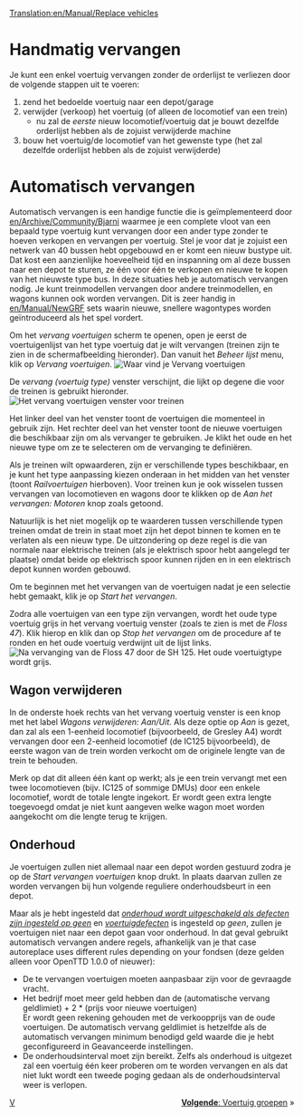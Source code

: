 [[Translation:en/Manual/Replace vehicles]]
{{nl/Tutorial}}

= Handmatig vervangen =

Je kunt een enkel voertuig vervangen zonder de orderlijst te verliezen door de volgende stappen uit te voeren:
#zend het bedoelde voertuig naar een depot/garage
#verwijder (verkoop) het voertuig (of alleen de locomotief van een trein)
#*nu zal de ''eerste'' nieuw locomotief/voertuig dat je bouwt dezelfde orderlijst hebben als de zojuist verwijderde machine
#bouw het voertuig/de locomotief van het gewenste type (het zal dezelfde orderlijst hebben als de zojuist verwijderde)

= Automatisch vervangen =

Automatisch vervangen is een handige functie die is geïmplementeerd door [[en/Archive/Community/Bjarni]] waarmee je een complete vloot van een bepaald type voertuig kunt vervangen door een ander type zonder te hoeven verkopen en vervangen per voertuig. Stel je voor dat je zojuist een netwerk van 40 bussen hebt opgebouwd en er komt een nieuw bustype uit. Dat kost een aanzienlijke hoeveelheid tijd en inspanning om al deze bussen naar een depot te sturen, ze één voor één te verkopen en nieuwe te kopen van het nieuwste type bus. In deze situaties heb je automatisch vervangen nodig. Je kunt treinmodellen vervangen door andere treinmodellen, en wagons kunnen ook worden vervangen. Dit is zeer handig in [[en/Manual/NewGRF]] sets waarin nieuwe, snellere wagontypes worden geïntroduceerd als het spel vordert. 


Om het ''vervang voertuigen'' scherm te openen, open je eerst de voertuigenlijst van het type voertuig dat je wilt vervangen (treinen zijn te zien in de schermafbeelding hieronder). Dan vanuit het ''Beheer lijst'' menu, klik op ''Vervang voertuigen''.
[[File:nl/Voertuigenlijst1.png|frame|none|Waar vind je ''Vervang voertuigen'']]

De ''vervang (voertuig type)'' venster verschijnt, die lijkt op degene die voor de treinen is gebruikt hieronder.
[[File:nl/Voertuigenlijst2.png|frame|none|Het ''vervang voertuigen'' venster voor treinen]]

Het linker deel van het venster toont de voertuigen die momenteel in gebruik zijn. Het rechter deel van het venster toont de nieuwe voertuigen die beschikbaar zijn om als vervanger te gebruiken. Je klikt het oude en het nieuwe type om ze te selecteren om de vervanging te definiëren. 

Als je treinen wilt opwaarderen, zijn er verschillende types beschikbaar, en je kunt het type aanpassing kiezen onderaan in het midden van het venster (toont ''Railvoertuigen'' hierboven). Voor treinen kun je ook wisselen tussen vervangen van locomotieven en wagons door te klikken op de ''Aan het vervangen: Motoren'' knop zoals getoond.

Natuurlijk is het niet mogelijk op te waarderen tussen verschillende typen treinen omdat de trein in staat moet zijn het depot binnen te komen en te verlaten als een nieuw type. De uitzondering op deze regel is die van normale naar elektrische treinen (als je elektrisch spoor hebt aangelegd ter plaatse) omdat beide op elektrisch spoor kunnen rijden en in een elektrisch depot kunnen worden gebouwd.

Om te beginnen met het vervangen van de voertuigen nadat je een selectie hebt gemaakt, klik je op ''Start het vervangen''.

Zodra alle voertuigen van een type zijn vervangen, wordt het oude type voertuig grijs in het vervang voertuig venster (zoals te zien is met de ''Floss 47''). Klik hierop en klik dan op ''Stop het vervangen'' om de procedure af te ronden en het oude voertuig verdwijnt uit de lijst links.
[[File:nl/Voertuigenlijst3.png|frame|none|Na vervanging van de ''Floss 47'' door de ''SH 125''. Het oude voertuigtype wordt grijs.]]

==Wagon verwijderen==
In de onderste hoek rechts van het vervang voertuig venster is een knop met het label  ''Wagons verwijderen: Aan/Uit''. Als deze optie op ''Aan'' is gezet, dan zal als een 1-eenheid locomotief (bijvoorbeeld, de Gresley A4) wordt vervangen door een 2-eenheid locomotief (de IC125 bijvoorbeeld), de eerste wagon van de trein worden verkocht om de originele lengte van de trein te behouden. 

Merk op dat dit alleen één kant op werkt; als je een trein vervangt met een twee locomotieven (bijv. IC125 of sommige DMUs) door een enkele locomotief, wordt de totale lengte ingekort. Er wordt geen extra lengte toegevoegd omdat je niet kunt aangeven welke wagon moet worden aangekocht om die lengte terug te krijgen.

==Onderhoud==
Je voertuigen zullen niet allemaal naar een depot worden gestuurd zodra je op de ''Start vervangen voertuigen'' knop drukt. In plaats daarvan zullen ze worden vervangen bij hun volgende reguliere onderhoudsbeurt in een depot.

Maar als je hebt ingesteld dat ''[[nl/Archive/Manual/Settings/Geavanceerde instellingen/Voertuigen#disable-servicing-when-breakdowns-set-to-none|onderhoud wordt uitgeschakeld als defecten zijn ingesteld op geen]]'' en ''[[nl/Archive/Manual/Settings/Moeilijkheidsgraad#voertuigdefecten|voertuigdefecten]]'' is ingesteld op ''geen'', zullen je voertuigen niet naar een depot gaan voor onderhoud. In dat geval gebruikt automatisch vervangen andere regels, afhankelijk van je that case autoreplace uses different rules depending on your fondsen (deze gelden alleen voor OpenTTD 1.0.0 of nieuwer):
* De te vervangen voertuigen moeten aanpasbaar zijn voor de gevraagde vracht.
* Het bedrijf moet meer geld hebben dan de (automatische vervang geldlimiet) + 2 * (prijs voor nieuwe voertuigen)<br/>Er wordt geen rekening gehouden met de verkoopprijs van de oude voertuigen. De automatisch vervang geldlimiet is hetzelfde als de automatisch vervangen minimum benodigd geld waarde die je hebt geconfigureerd in Geavanceerde instellingen.
* De onderhoudsinterval moet zijn bereikt. Zelfs als onderhoud is uitgezet zal een voertuig één keer proberen om te worden vervangen en als dat niet lukt wordt een tweede poging gedaan als de onderhoudsinterval weer is verlopen.

<span style="float: right">[[nl/Manual/Voertuig groepen|'''Volgende''': Voertuig groepen]] &raquo;</span>

[[Category:nl/Voertuigen|V]]
